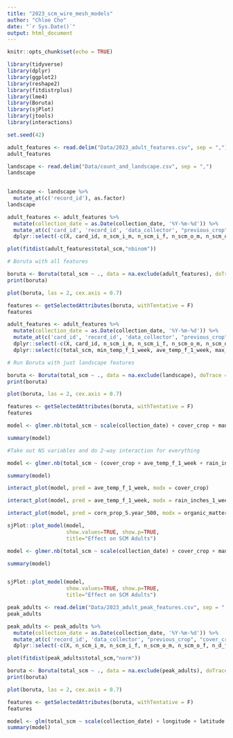 ```yaml
---
title: "2023_scm_wire_mesh_models"
author: "Chloe Cho"
date: "`r Sys.Date()`"
output: html_document
---
```


```r
knitr::opts_chunk$set(echo = TRUE)

library(tidyverse)
library(dplyr)
library(ggplot2)
library(reshape2)
library(fitdistrplus)
library(lme4)
library(Boruta)
library(sjPlot)
library(jtools)
library(interactions)

set.seed(42)
```

```r

adult_features <- read.delim("Data/2023_adult_features.csv", sep = ",")
adult_features

```

```r

landscape <- read.delim("Data/count_and_landscape.csv", sep = ",")
landscape
  
```

```r

landscape <- landscape %>%
  mutate_at(c('record_id'), as.factor) 
landscape

```

```r

adult_features <- adult_features %>%
  mutate(collection_date = as.Date(collection_date, '%Y-%m-%d')) %>%
  mutate_at(c('card_id', 'record_id', 'data_collector', "previous_crop", "cover_crop", "manure", "tillage", "ny_soils_0", "ny_soils_01", "muid","hsg", "hsgint"), as.factor) %>%
  dplyr::select(-c(X, card_id, n_scm_i_m, n_scm_i_f, n_scm_o_m, n_scm_o_f, n_d_florilega_i, n_d_florilega_o, total_f_scm, total_m_scm))

```

```r

plot(fitdist(adult_features$total_scm,"nbinom"))

```

```r
# Boruta with all features 

boruta <- Boruta(total_scm ~ ., data = na.exclude(adult_features), doTrace = 2, maxRuns = 500)
print(boruta)

plot(boruta, las = 2, cex.axis = 0.7)

```

```r

features <- getSelectedAttributes(boruta, withTentative = F)
features

```

```r

adult_features <- adult_features %>%
  mutate(collection_date = as.Date(collection_date, '%Y-%m-%d')) %>%
  mutate_at(c('card_id', 'record_id', 'data_collector', "previous_crop", "cover_crop", "manure", "tillage", "ny_soils_0", "ny_soils_01", "muid","hsg", "hsgint"), as.factor) %>%
  dplyr::select(-c(X, card_id, n_scm_i_m, n_scm_i_f, n_scm_o_m, n_scm_o_f, n_d_florilega_i, n_d_florilega_o, total_f_scm, total_m_scm)) %>%
  dplyr::select(c(total_scm, min_temp_f_1_week, ave_temp_f_1_week, max_temp_f_1_week, vpd_min_1_week, vpd_max_1_week, rain_inches_1_week, ave_temp_f_2_week, max_temp_f_2_week, vpd_max_2_week))

```

```r

# Run Boruta with just landscape features 

boruta <- Boruta(total_scm ~ ., data = na.exclude(landscape), doTrace = 2, maxRuns = 500)
print(boruta)

plot(boruta, las = 2, cex.axis = 0.7)

```

```r

features <- getSelectedAttributes(boruta, withTentative = F)
features

```

```r

model <- glmer.nb(total_scm ~ scale(collection_date) + cover_crop + manure + tillage + ave_temp_f_1_week + rain_inches_1_week + vpd_min_1_week + corn_prop_5.year_500 + soybean_prop_5.year_500 + total_nat_prop_5.year_500 + organic_matter_percent + (1 | record_id), data = adult_features) 

summary(model)

```

```r

#Take out NS variables and do 2-way interaction for everything 

model <- glmer.nb(total_scm ~ (cover_crop + ave_temp_f_1_week + rain_inches_1_week + organic_matter_percent + corn_prop_5.year_500)^2 + (1 | record_id), data = adult_features)

summary(model)

```

```r

interact_plot(model, pred = ave_temp_f_1_week, modx = cover_crop)

```

```r

interact_plot(model, pred = ave_temp_f_1_week, modx = rain_inches_1_week)

```

```r

interact_plot(model, pred = corn_prop_5.year_500, modx = organic_matter_percent)

```

```r

sjPlot::plot_model(model, 
                   show.values=TRUE, show.p=TRUE,
                   title="Effect on SCM Adults")

```

```r

model <- glmer.nb(total_scm ~ scale(collection_date) + cover_crop + manure + tillage + ave_temp_f_1_week + rain_inches_1_week + vpd_min_1_week + corn_prop_5.year_500 + soybean_prop_5.year_500 + total_nat_prop_5.year_500 + organic_matter_percent + corn_prop_2022_500 + ag_prop_2.year_500 + semi_nat_prop_2022_500 + (1 | record_id), data = adult_features) 

summary(model)



```

```r

sjPlot::plot_model(model, 
                   show.values=TRUE, show.p=TRUE,
                   title="Effect on SCM Adults")

```


```r

peak_adults <- read.delim("Data/2023_adult_peak_features.csv", sep = ",")
peak_adults

```

```r

peak_adults <- peak_adults %>%
  mutate(collection_date = as.Date(collection_date, '%Y-%m-%d')) %>%
  mutate_at(c('record_id', 'data_collector', "previous_crop", "cover_crop", "manure", "tillage", "ny_soils_0", "ny_soils_01", "muid","hsg", "hsgint"), as.factor) %>%
  dplyr::select(-c(X, n_scm_i_m, n_scm_i_f, n_scm_o_m, n_scm_o_f, n_d_florilega_i, n_d_florilega_o, total_f_scm, total_m_scm))

```

```r

plot(fitdist(peak_adults$total_scm,"norm"))

```

```r

boruta <- Boruta(total_scm ~ ., data = na.exclude(peak_adults), doTrace = 2, maxRuns = 500)
print(boruta)

plot(boruta, las = 2, cex.axis = 0.7)

```

```r

features <- getSelectedAttributes(boruta, withTentative = F)
features

```

```r

model <- glm(total_scm ~ scale(collection_date) + longitude + latitude + cover_crop + manure + ave_temp_f_1_week + rain_inches_1_week + corn_prop_5.year_500 + soybean_prop_5.year_500 + wheat_prop_5.year_1000 + organic_matter_percent, data = peak_adults, family = gaussian)
summary(model)

```















